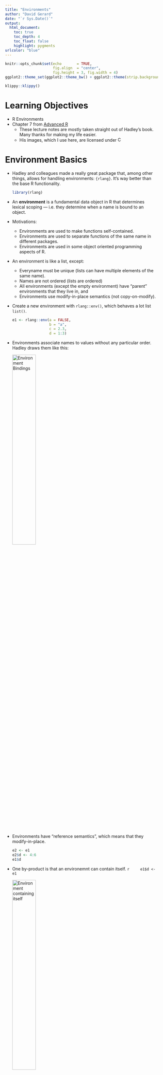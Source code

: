 ```yaml
---
title: "Environments"
author: "David Gerard"
date: "`r Sys.Date()`"
output:  
  html_document:
    toc: true
    toc_depth: 4
    toc_float: false
    highlight: pygments
urlcolor: "blue"
---
```


```r
knitr::opts_chunk$set(echo       = TRUE, 
                      fig.align  = "center",
                      fig.height = 3, fig.width = 4)
ggplot2::theme_set(ggplot2::theme_bw() + ggplot2::theme(strip.background = ggplot2::element_rect(fill = "white")))
```

```r
klippy::klippy()
```

# Learning Objectives

- R Environments
- Chapter 7 from [Advanced R](https://adv-r.hadley.nz/)
    - These lecture notes are mostly taken straight out of Hadley's book. Many thanks for making my life easier.
    - His images, which I use here, are licensed under <a rel="license" href="http://creativecommons.org/licenses/by-nc-sa/4.0/"><img alt="Creative Commons License" style="border-width:0" height="15" src="https://i.creativecommons.org/l/by-nc-sa/4.0/88x31.png"/></a>

# Environment Basics

- Hadley and colleagues made a really great package that, among other things, allows for handling environments: `{rlang}`. It's way better than the base R functionality.

    ```r
    library(rlang)
    ```

- An **environment** is a fundamental data object in R that determines lexical scoping --- i.e. they determine when a name is bound to an object.

- Motivations:
    - Environments are used to make functions self-contained.
    - Environments are used to separate functions of the same name in different packages.
    - Environments are used in some object oriented programming aspects of R.

- An environment is like a list, except:
    - Everyname must be unique (lists can have multiple elements of the same name).
    - Names are not ordered (lists are ordered)
    - All environments (except the empty environment) have "parent" environments that they live in, and
    - Environments use modify-in-place semantics (not copy-on-modify).
    
- Create a new environment with `rlang::env()`, which behaves a lot list `list()`.

    ```r
    e1 <- rlang::env(a = FALSE,
                     b = "a",
                     c = 2.3,
                     d = 1:3)
    ```

- Environments associate names to values without any particular order. Hadley draws them like this:

    <img src="./04_figs_env/bindings.png" alt="Environment Bindings" width="40%"/>
    
- Environments have "reference semantics", which means that they modify-in-place.

    ```r
    e2 <- e1
    e2$d <- 4:6
    e1$d
    ```

- One by-product is that an environemnt can contain itself.
    ```r
    e1$d <- e1
    ```

    <img src="./04_figs_env/loop.png" alt="Environment containing itself" width="40%"/>

- Printing an environment just shows its address
    ```r
    e1
    ```

- To print the objects of an environment, use `rlang::env_print()`.

    ```r
    rlang::env_print(e1)
    ```

- Use `rlang::env_names()` to get a character vector with names.

    ```r
    rlang::env_names(e1)
    ```

- The current environment is the environment in which the code is currently being executed (where R looks for names). Use `rlang::current_env()` to get the current environment.

    ```r
    ce <- rlang::current_env()
    typeof(ce)
    ```

- The global environment is the environment where you interactively use R. You can access it with `rlang::global_env()`

    ```r
    gl <- rlang::global_env()
    typeof(gl)
    env_print(gl)
    ```
    
- We can see that the current environment is the global environment with `identical()`

    ```r
    identical(gl, ce)
    ```

- You should not use `==`. This is since `==` is expecting to be used on a vector, and an environment is not a vector.

# Parents

- Every environment has a **parent**. If a name is not found in the current environment then it is searched for in the parent. This is how lexical scoping operates in R.

- `rlang::env()` actually creates a **child** environment. You can either supply the parent or it assumes the parent is the current environment.

    ```r
    e2a <- env(d = 4, e = 5)
    e2b <- env(e2a, a = 1, b = 2, c = 3)
    ```

    <img src="./04_figs_env/parents.png" alt="parent environments" width="40%"/>
    
- In the above diagram, the pale blue dot represents a pointer to the parent. The left box is the child and the right box is the parent.

- `rlang::env_parent()` gives you the parent.
    ```r
    env_parent(e2b)
    e2a
    env_parent(e2a)
    ```
    
- Every environment has as an ancestor the empty environment, which has no parent. You can access it with `rlang::empty_env()`
    ```r
    em <- empty_env()
    rlang::env_print(em)
    rlang::env_parents(em)
    ```
    
- We can make children of the empty environment with
    ```r
    e2c <- env(empty_env(), d = 4, e = 5)
    e2d <- env(e2c, a = 1, b = 2, c = 3)
    ```

    <img src="./04_figs_env/parents-empty.png" alt="parent environment is now empty" width="40%"/>

- Your global environment has the empty environment as the progentor.
    ```r
    rlang::env_parents(rlang::global_env())
    ```
    
- The ancestors of the global environment are all of the attached packages that ultimately terminate in the empty environment. So `env_parents()` will stop at the global environment by default.

```r
et <- rlang::env(x = 1:3)
rlang::env_parents(et)
rlang::env_parents(et, last = rlang::empty_env())
```

# Super Assignmennt `<<-`

- Regular assignment `<-` creates a variable in the current environment.

- Super assignment `<<-` modifies an existing variable found in the parent environment. If no such variable exists, it creates one in the global environment.

    ```r
    x <- 0
    f <- function() {
      x <<- 1
    }
    f()
    x
    ```
    
- Most of the time, it is not a good idea to use super assignment. Global variables are vary dangerous. We'll talk about one good application of them in Chapter 10.

- Get and set values from an environment the same way as from a list.

    ```r
    e3 <- env(x = 1, y = 2)
    e3$x
    e3[["x"]]
    ```

- Because environments are unordered, integer subsetting does not work
    ```r
    e3[[1]]
    ```

- Because environments are not vectors, you cannot use sing brackets `[]`, so you cannot get more than one element.
    ```r
    e3["x"]
    e3[c("x", "y")]
    ```

- You get `NULL` if a variable is not in an environment, just like a list:
    ```r
    e3$z
    ```

- Test if an environment has a binding with `rlang::env_has()`
    ```r
    rlang::env_has(e3, "x")
    rlang::env_has(e3, "z")
    ```
    
    
- Unlike a list, you do not remove elements by assigning them to `NULL`, because the name refers to `NULL`.

    ```r
    e3$a <- 10
    e3$a <- NULL
    e3$a
    rlang::env_has(e3, "a")
    ```
    
- Use `rlang::env_unbind()` to remove an object.

    ```r
    rlang::env_unbind(e3, "a")
    rlang::env_has(e3, "a")
    ```

# Hadley's Advanced R Exercises

1. Create an environment as illustrated by this picture.

    <img src="./04_figs_env/recursive-1.png" alt="recursive" width="40%"/>

    ```r
    loop <- rlang::env()
    loop$loop <- loop
    identical(loop$loop, loop)
    ```

2. Create a pair of environments as illustrated by this picture.

    <img src="./04_figs_env/recursive-2.png" alt="recursive" width="40%"/>
    
    ```r
    loop <- rlang::env()
    dedoop <- rlang::env()
    dedoop$loop <- loop
    loop$dedoop <- dedoop
    identical(dedoop, loop$dedoop)
    identical(loop, dedoop$loop)
    ```
    
# Loop through environments

- Sometimes, you want to look through all of the ancestor environments to find an object, or for exploration. Here is an example where we count how many objects are in each ancestral environment.

    ```r
    count_env <- function(base_env = rlang::caller_env(), 
                          end_env = rlang::empty_env()) {
      nenv <- length(rlang::env_parents(env = base_env, last = end_env))
      obj_num <- rep(NA_real_, length.out = nenv)
      env <- base_env
      for(i in seq_len(nenv)) {
        obj_num[[i]] <- length(env)
        names(obj_num)[[i]] <- rlang::env_name(env)
        env <- rlang::env_parent(env)
      }
      return(obj_num)
    }
    count_env()
    ```

- The caller environment is the environment of the function that called the current function. See below.
    
# Special Environments

- Most environments are created by R, not by you. Let's talk about these.

## Package environments.

- Each package attached by `library()` creates an package environment that becomes an ancestor of the global environment. They are parents in the order that you attached them.

    <img src="./04_figs_env/search-path.png" alt="recursive" width="70%"/>

- This order is called the **search path** because variable names are searched in that order. You can see the search path with `rlang::search_envs()`.

    ```r
    rlang::search_envs()
    ```
    
- So if I try to evaluate a variable/function name, then it will first search for it in the global environment, then in the `{rlang}` package environment, then in the `{stats}` package environment, etc...

- Attaching a new package with `library()` makes that package the immediate parent of the global environment.
    ```r
    library(d)
    ```
    
    <img src="./04_figs_env/search-path-2.png" alt="recursive" width="70%"/>

## Function Environment

- The **function environment** is the environment where the function finds its variables. This is the current environment when the function is created.

- You can see the function environment via `rlang::fn_env()`

    ```r
    rlang::fn_env(base::sum)
    ```

- This may or may not be different from the environment where the name is bound to the function. This is called the **binding environment** of the function.

- In many cases, the function environment is the same as the binding environment. Below, the name `f` in the global environment is bound to the function (binding environment), and the function is bound to the global environment (function environment):

    <img src="./04_figs_env/binding.png" alt="recursive" width="40%"/>

- Below, the name `g` in the `e` environment was created in the global environment. So the function envrionment is the global environment, but the name `g` is in the `e` environment.

    ```r
    e <- rlang::env()
    e$g <- function() 1
    ```

    <img src="./04_figs_env/binding-2.png" alt="recursive" width="40%"/>

    
# Applications

## Numeric Derivatives

- `stats::numericDeriv()` numerically evaluates the gradient of an expression at some value. It assumes that the evaluation occurs within some environment you provide.

- Let's calculate the gradient of $x^y$ evaluated at $x = 3$.
    ```r
    myenv <- rlang::env(x = 3, y = 2)
    numericDeriv(expr = rlang::expr(x ^ y), theta = "x", rho = myenv)
    ```

- From calculus, we know that the derivative of $x^2$ is $2x$, and so the gradient evaluated at $x = 3$ should be $2\times 3 = 6$.

- `rlang::expr()` is discussed in Chapter 19. Basically, it captures an expression without evaluating it. This is called "quoting". We can then evaluate that expression with `eval()`. 
    ```r
    rlang::expr(x^2) 
    rlang::expr(x^2) |> eval(envir = myenv)
    rlang::expr(sum(c(1, 2, 3)))
    rlang::expr(sum(c(1, 2, 3))) |> eval(envir = rlang::global_env())
    ```

## Managing State

- An R package cannot alter the global environment. 

- Objects in packages are locked, so cannot be changed.

- Say you want to keep track of whether or not a function was run (e.g. to write a message on first use). I have done this to (i) say that a function is defunct or (ii) list out special licenses that cover a method.

- One way you could keep track of this is to use superassign in a function that will change the value of a logical in the package environment.

    ```r
    ran_fun <- FALSE ## Global variable
    fun <- function() {
      if (!ran_fun) {
        message("Here is a message")
        ran_fun <<- FALSE ## this alters package environment
      }
    }
    fun()
    fun()
    ```

- What I think is better is having an environment specific to messages, that way you have to worry less about global variables.

    ```r
    menv <- rlang::env(ran_fun = FALSE)
    fun <- function() {
      if (!menv$ran_fun) {
        message("Here is a message")
        menv$ran_fun <- TRUE
      }
    }
    fun()
    fun()
    ```
    
- This functionality is very popular, so `{rlang}` has a function dedicated to it.

    ```r
    fun <- function() {
      rlang::warn("Here is a message", .frequency = "once", .frequency_id = "ran_fun")
    }
    fun()
    fun()
    ```

# New Functions

- `rlang::env()`: Create a new child environment.
- `rlang::env_print()`: Print an environment's bindings.
- `rlang::env_names()`: Print names in an environment.
- `rlang::env_parent()`: Print the parent of an environment.
- `rlang::env_has()`: Test if an environment has a binding.
- `rlang::current_env()`: Access current environment.
- `rlang::env_bind()`: Add objects to an environment.
- `rlang::env_unbind()`: Remove objects from an environment.
- `rlang::global_env()`: Access global environment.
- `rlang::empty_env()`: Access the empty environment.
- `rlang::search_envs()`: Show the search path.
- `identical()`: Check if two objects are exactly equal.
